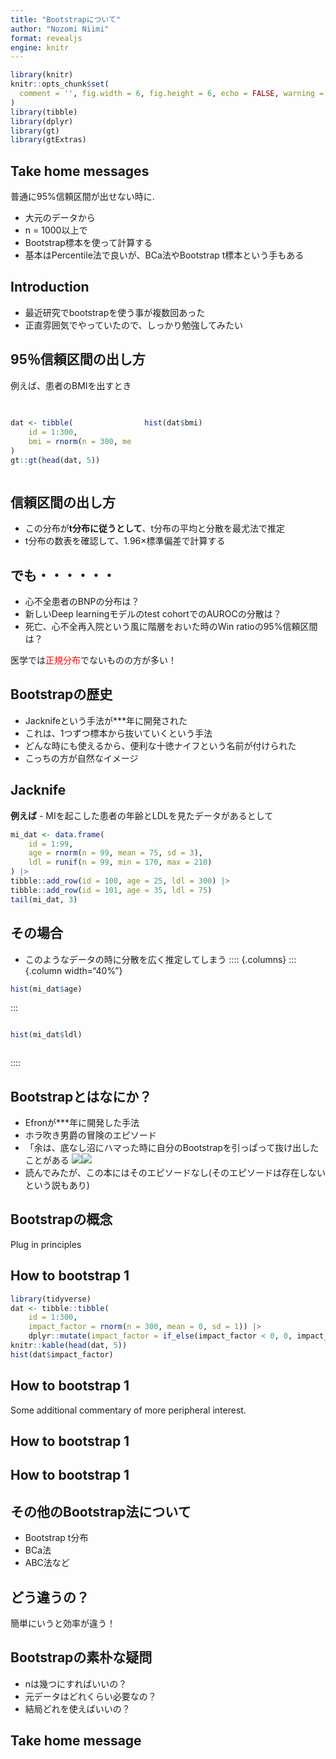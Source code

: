 ```yaml
---
title: "Bootstrapについて"
author: "Nozomi Niimi"
format: revealjs
engine: knitr
---
```


```r
library(knitr)
knitr::opts_chunk$set(
  comment = '', fig.width = 6, fig.height = 6, echo = FALSE, warning = FALSE
)
library(tibble)
library(dplyr)
library(gt)
library(gtExtras)
```

## Take home messages

普通に95%信頼区間が出せない時に.

-   大元のデータから
-   n = 1000以上で
-   Bootstrap標本を使って計算する
-   基本はPercentile法で良いが、BCa法やBootstrap t標本という手もある

## Introduction

-   最近研究でbootstrapを使う事が複数回あった
-   正直雰囲気でやっていたので、しっかり勉強してみたい

## 95％信頼区間の出し方

例えば、患者のBMIを出すとき

## 

::: columns
::: {.column width="40%"}
```r


dat <- tibble(
    id = 1:300, 
    bmi = rnorm(n = 300, mean = 21, sd = 1.0)
)
gt::gt(head(dat, 5))
```
:::

::: {.column width="60%"}
```r

hist(dat$bmi)
```
:::
:::

## 信頼区間の出し方

-   この分布が**t分布に従うとして**、t分布の平均と分散を最尤法で推定
-   t分布の数表を確認して、1.96×標準偏差で計算する

## でも・・・・・・

-   心不全患者のBNPの分布は？
-   新しいDeep learningモデルのtest cohortでのAUROCの分散は？
-   死亡、心不全再入院という風に階層をおいた時のWin ratioの95%信頼区間は？

医学では[正規分布]{style="color: red"}でないものの方が多い！

## Bootstrapの歴史

-   Jacknifeという手法が\*\*\*年に開発された
-   これは、1つずつ標本から抜いていくという手法
-   どんな時にも使えるから、便利な十徳ナイフという名前が付けられた
-   こっちの方が自然なイメージ

## Jacknife

**例えば** - MIを起こした患者の年齢とLDLを見たデータがあるとして

```r
mi_dat <- data.frame(
    id = 1:99, 
    age = rnorm(n = 99, mean = 75, sd = 3), 
    ldl = runif(n = 99, min = 170, max = 210)
) |> 
tibble::add_row(id = 100, age = 25, ldl = 300) |> 
tibble::add_row(id = 101, age = 35, ldl = 75)
tail(mi_dat, 3)
```

## その場合

-   このようなデータの時に分散を広く推定してしまう :::: {.columns} ::: {.column width="40%"}

```r
hist(mi_dat$age)
```

:::

::: {.column width="60%"}
```r
hist(mi_dat$ldl)
```
:::

::::

## Bootstrapとはなにか？

-   Efronが\*\*\*年に開発した手法
-   ホラ吹き男爵の冒険のエピソード
-   「余は、底なし沼にハマった時に自分のBootstrapを引っぱって抜け出したことがある ![](images/real_bootstrap.png)![](images/horafuki.png)
-   読んでみたが、この本にはそのエピソードなし(そのエピソードは存在しないという説もあり)

## Bootstrapの概念

Plug in principles

## How to bootstrap 1

```r
library(tidyverse)
dat <- tibble::tibble(
    id = 1:300, 
    impact_factor = rnorm(n = 300, mean = 0, sd = 1)) |> 
    dplyr::mutate(impact_factor = if_else(impact_factor < 0, 0, impact_factor))
knitr::kable(head(dat, 5))
hist(dat$impact_factor)
```

## How to bootstrap 1

::: aside
Some additional commentary of more peripheral interest.
:::

## How to bootstrap 1

## How to bootstrap 1

## その他のBootstrap法について

-   Bootstrap t分布
-   BCa法
-   ABC法など

## どう違うの？

簡単にいうと効率が違う！

## Bootstrapの素朴な疑問

-   nは幾つにすればいいの？
-   元データはどれくらい必要なの？
-   結局どれを使えばいいの？

## Take home message
